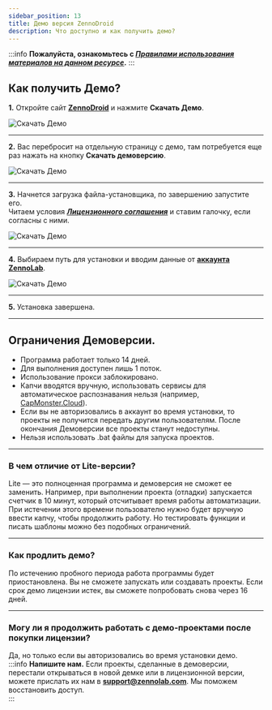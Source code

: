 ```yaml
---
sidebar_position: 13
title: Демо версия ZennoDroid
description: Что доступно и как получить демо?
---
```

:::info **Пожалуйста, ознакомьтесь с [*Правилами использования материалов на данном ресурсе*](../Disclaimer).**
:::

## Как получить Демо?  
**1.** Откройте сайт [**ZennoDroid**](https://zennolab.com/ru/products/zennodroid/) и нажмите **Скачать Демо**.  

![Скачать Демо](./assets/ZD_Demo/ZD_Demo_pic1.png)    
_______________________________________________
**2.** Вас перебросит на отдельную страницу с демо, там потребуется еще раз нажать на кнопку **Скачать демоверсию**.  

![Скачать Демо](./assets/ZD_Demo/ZD_Demo_pic2.png) 
_______________________________________________
**3.** Начнется загрузка файла-установщика, по завершению запустите его.  
Читаем условия [***Лицензионного соглашения***](https://zennolab.com/ru/terms-of-service/) и ставим галочку, если согласны с ними.  

![Скачать Демо](./assets/ZD_Demo/ZD_Demo_pic3.png) 
_______________________________________________
**4.** Выбираем путь для установки и вводим данные от [**аккаунта ZennoLab**](https://account.zennolab.com/personal-area-main).  

![Скачать Демо](./assets/ZD_Demo/ZD_Demo_pic4.png) 
_______________________________________________
**5.** Установка завершена.  
_______________________________________________  
## Ограничения Демоверсии.  
- Программа работает только 14 дней.  
- Для выполнения доступен лишь 1 поток.  
- Использование прокси заблокировано.  
- Капчи вводятся вручную, использовать сервисы для автоматическое распознавания нельзя (например, [CapMonster.Cloud](https://capmonster.cloud/ru/)).  
- Если вы не авторизовались в аккаунт во время установки, то проекты не получится передать другим пользователям. После окончания Демоверсии все проекты станут недоступны.  
- Нельзя использовать .bat файлы для запуска проектов.  
_______________________________________________
### В чем отличие от Lite-версии?  
Lite — это полноценная программа и демоверсия не сможет ее заменить. Например, при выполнении проекта (отладки) запускается счетчик в 10 минут, который отсчитывает время работы автоматизации. При истечении этого времени пользователю нужно будет вручную ввести капчу, чтобы продолжить работу. Но тестировать функции и писать шаблоны можно без подобных ограничений.  
_______________________________________________
### Как продлить демо?  
По истечению пробного периода работа программы будет приостановлена. Вы не сможете запускать или создавать проекты. Если срок демо лицензии истек, вы сможете попробовать снова через 16 дней.  
_______________________________________________
### Могу ли я продолжить работать с демо-проектами после покупки лицензии?  
Да, но только если вы авторизовались во время установки демо.  
:::info **Напишите нам.**
Если проекты, сделанные в демоверсии, перестали открываться в новой демке или в лицензионной версии, можете прислать их нам в **support@zennolab.com**. Мы поможем восстановить доступ.  
:::
